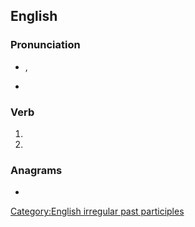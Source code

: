 ==English==

===Pronunciation===
* {{enPR|stŭngk}}, {{IPA|/stʌŋk/|lang=en}}
* {{rhymes|ʌŋk|lang=en}}

===Verb===
{{head|en|past participle}}

# {{past participle of|stink|lang=en|nocat=1}}
# {{en-simple past of|stink}}

===Anagrams===
* {{anagrams|en|knuts|tunks}}

[[Category:English irregular past participles]]